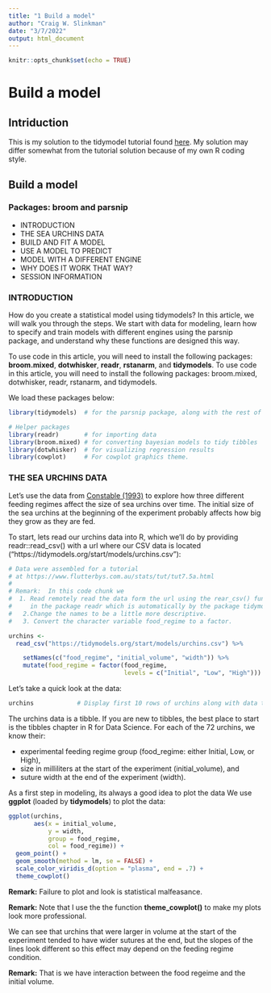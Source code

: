 ```yaml
---
title: "1 Build a model"
author: "Craig W. Slinkman"
date: "3/7/2022"
output: html_document
---
```


```r
knitr::opts_chunk$set(echo = TRUE)
```

# Build a model

## Intriduction

This is my solution to the tidymodel tutorial found  [here](https://www.tidymodels.org/start/models/).  My solution may differ somewhat from the tutorial solution because of my own R coding style. 

## Build a model

### Packages: broom and parsnip

* INTRODUCTION
* THE SEA URCHINS DATA
* BUILD AND FIT A MODEL
* USE A MODEL TO PREDICT
* MODEL WITH A DIFFERENT ENGINE
* WHY DOES IT WORK THAT WAY?
* SESSION INFORMATION

### INTRODUCTION

How do you create a statistical model using tidymodels? In this article, we will walk you through the steps. We start with data for modeling, learn how to specify and train models with different engines using the parsnip package, and understand why these functions are designed this way.

To use code in this article, you will need to install the following packages: **broom.mixed**, **dotwhisker**, **readr**, **rstanarm**, and **tidymodels**.  To use code in this article, you will need to install the following packages: broom.mixed, dotwhisker, readr, rstanarm, and tidymodels.

We load these packages below:

```r
library(tidymodels)  # for the parsnip package, along with the rest of tidymodels

# Helper packages
library(readr)       # for importing data
library(broom.mixed) # for converting bayesian models to tidy tibbles
library(dotwhisker)  # for visualizing regression results
library(cowplot)     # For cowplot graphics theme.
```

### THE SEA URCHINS DATA

Let’s use the data from [Constable (1993)](https://link.springer.com/article/10.1007/BF00349318)  to explore how three different feeding regimes affect the size of sea urchins over time. The initial size of the sea urchins at the beginning of the experiment probably affects how big they grow as they are fed.

To start, lets read our urchins data into R, which we’ll do by providing readr::read_csv() with a url where our CSV data is located (“https://tidymodels.org/start/models/urchins.csv”):

```r
# Data were assembled for a tutorial
# at https://www.flutterbys.com.au/stats/tut/tut7.5a.html
#
# Remark:  In this code chunk we
#  1. Read remotely read the data form the url using the rear_csv() function
#     in the package readr which is automatically by the package tidymodels.
#   2.Change the names to be a little more descriptive. 
#   3. Convert the character variable food_regime to a factor.

urchins <-
  read_csv("https://tidymodels.org/start/models/urchins.csv") %>%  

    setNames(c("food_regime", "initial_volume", "width")) %>% 
    mutate(food_regime = factor(food_regime, 
                                levels = c("Initial", "Low", "High")))
```

Let’s take a quick look at the data:

```r
urchins            # Display first 10 rows of urchins along with data types
```
 
The urchins data is a tibble. If you are new to tibbles, the best place to start is the tibbles chapter in R for Data Science. For each of the 72 urchins, we know their:

* experimental feeding regime group (food_regime: either Initial, Low, or High),
* size in milliliters at the start of the experiment (initial_volume), and
* suture width at the end of the experiment (width). 

As a first step in modeling, its always a good idea to plot the data  We use 
**ggplot** (loaded by **tidymodels**) to plot the data:

```r
ggplot(urchins,
       aes(x = initial_volume, 
           y = width, 
           group = food_regime, 
           col = food_regime)) + 
  geom_point() + 
  geom_smooth(method = lm, se = FALSE) +
  scale_color_viridis_d(option = "plasma", end = .7) +
  theme_cowplot()
```


**Remark:** Failure to plot and look is statistical malfeasance.

**Remark:** Note that I use the the function **theme_cowplot()** to make my plots look more professional.

We can see that urchins that were larger in volume at the start of the experiment tended to have wider sutures at the end, but the slopes of the lines look different so this effect may depend on the feeding regime condition.

**Remark:** That is we have interaction between the food regeime and the initial volume.